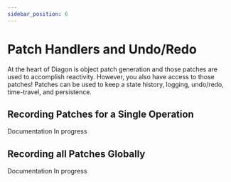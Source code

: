 ```yaml
---
sidebar_position: 6
---
```




# Patch Handlers and Undo/Redo

At the heart of Diagon is object patch generation and those patches are used to accomplish reactivity.  However, you also have access to those patches!  Patches can be used to keep a state history, logging, undo/redo, time-travel, and persistence.

## Recording Patches for a Single Operation

Documentation In progress

## Recording all Patches Globally


Documentation In progress
